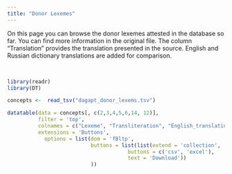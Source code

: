 ```yaml
---
title: "Donor Lexemes"
---
```


On this page you can browse the donor lexemes attested in the database so far. You can find more information in the original file. The column "Translation" provides the translation presented in the source. English and Russian dictionary translations are added for comparison.

<br>

```r
library(readr)
library(DT)

concepts <-  read_tsv("dagapt_donor_lexems.tsv")

datatable(data = concepts[, c(2,3,4,5,6,14, 12)],
          filter = 'top',
          colnames = c("Lexeme", "Transliteration", "English_translation", "Russian_translation", "POS", "Language", "Comment"),
          extensions = 'Buttons', 
            options = list(dom = 'fBltp',
                           buttons = list(list(extend = 'collection',
                                       buttons = c('csv', 'excel'),
                                       text = 'Download'))
                           ))

```